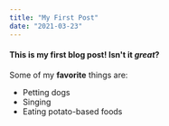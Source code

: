 ```yaml
---
title: "My First Post"
date: "2021-03-23"
---
```


#### This is my first blog post! Isn't it _great_?

Some of my **favorite** things are:

- Petting dogs
- Singing
- Eating potato-based foods
